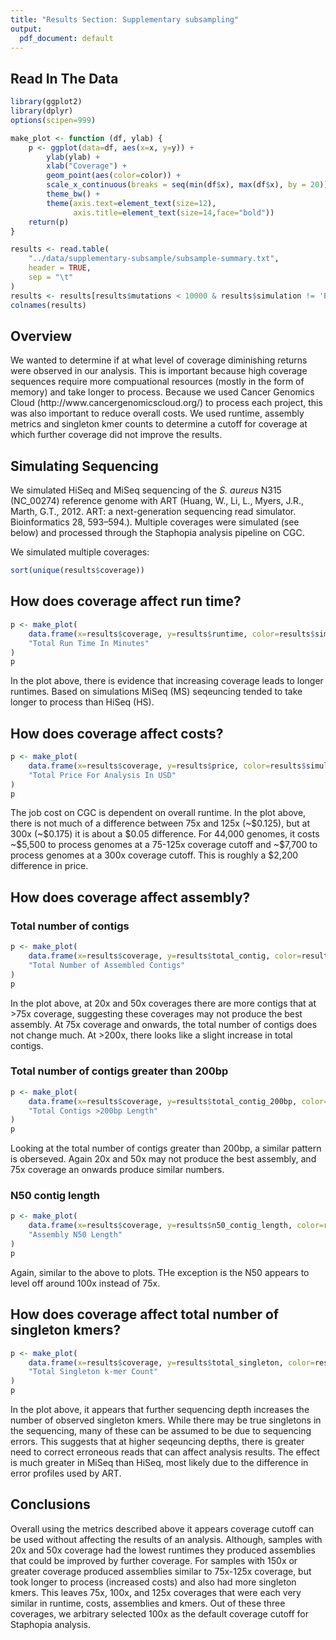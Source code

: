 ```yaml
---
title: "Results Section: Supplementary subsampling"
output:
  pdf_document: default
---
```


## Read In The Data
```r
library(ggplot2)
library(dplyr)
options(scipen=999)

make_plot <- function (df, ylab) {
    p <- ggplot(data=df, aes(x=x, y=y)) +
        ylab(ylab) +
        xlab("Coverage") +
        geom_point(aes(color=color)) +    
        scale_x_continuous(breaks = seq(min(df$x), max(df$x), by = 20)) +
        theme_bw() +
        theme(axis.text=element_text(size=12),
              axis.title=element_text(size=14,face="bold"))
    return(p)
}

results <- read.table(
    "../data/supplementary-subsample/subsample-summary.txt", 
    header = TRUE,
    sep = "\t"
)
results <- results[results$mutations < 10000 & results$simulation != 'EF',]
colnames(results)
```

## Overview
We wanted to determine if at what level of coverage diminishing returns were observed in our analysis. This is important because high coverage sequences require more compuational resources (mostly in the form of memory) and take longer to process. Because we used Cancer Genomics Cloud (http://www.cancergenomicscloud.org/) to process each project, this was also important to reduce overall costs. We used runtime, assembly metrics and singleton kmer counts to determine a cutoff for coverage at which further coverage did not improve the results.


## Simulating Sequencing
We simulated HiSeq and MiSeq sequencing of the *S. aureus* N315 (NC_00274) reference genome with ART (Huang, W., Li, L., Myers, J.R., Marth, G.T., 2012. ART: a next-generation sequencing read simulator. Bioinformatics 28, 593–594.). Multiple coverages were simulated (see below) and processed through the Staphopia analysis pipeline on CGC.

We simulated multiple coverages:
```r
sort(unique(results$coverage))
```

## How does coverage affect run time?
```r
p <- make_plot(
    data.frame(x=results$coverage, y=results$runtime, color=results$simulation),
    "Total Run Time In Minutes"
)
p
```

In the plot above, there is evidence that increasing coverage leads to longer runtimes. Based on simulations MiSeq (MS) seqeuncing tended to take longer to process than HiSeq (HS). 

## How does coverage affect costs?
```r
p <- make_plot(
    data.frame(x=results$coverage, y=results$price, color=results$simulation),
    "Total Price For Analysis In USD"
)
p
```

The job cost on CGC is dependent on overall runtime. In the plot above, there is not much of a difference between 75x and 125x (~$0.125), but at 300x (~$0.175) it is about a $0.05 difference. For 44,000 genomes, it costs ~$5,500 to process genomes at a 75-125x coverage cutoff and ~$7,700 to process genomes at a 300x coverage cutoff. This is roughly a $2,200 difference in price.

## How does coverage affect assembly?
### Total number of contigs
```r
p <- make_plot(
    data.frame(x=results$coverage, y=results$total_contig, color=results$simulation),
    "Total Number of Assembled Contigs"
)
p
```


In the plot above, at 20x and 50x coverages there are more contigs that at >75x coverage, suggesting these coverages may not produce the best assembly. At 75x coverage and onwards, the total number of contigs does not change much. At >200x, there looks like a slight increase in total contigs.


### Total number of contigs greater than 200bp
```r
p <- make_plot(
    data.frame(x=results$coverage, y=results$total_contig_200bp, color=results$simulation),
    "Total Contigs >200bp Length"
)
p
```

Looking at the total number of contigs greater than 200bp, a similar pattern is oberseved. Again 20x and 50x may not produce the best assembly, and 75x coverage an onwards produce similar numbers.


### N50 contig length
```r
p <- make_plot(
    data.frame(x=results$coverage, y=results$n50_contig_length, color=results$simulation),
    "Assembly N50 Length"
)
p
```

Again, similar to the above to plots. THe exception is the N50 appears to level off around 100x instead of 75x.


## How does coverage affect total number of singleton kmers?
```r
p <- make_plot(
    data.frame(x=results$coverage, y=results$total_singleton, color=results$simulation),
    "Total Singleton k-mer Count"
)
p
```

In the plot above, it appears that further sequencing depth increases the number of observed singleton kmers. While there may be true singletons in the sequencing, many of these can be assumed to be due to sequencing errors. This suggests that at higher seqeuncing depths, there is greater need to correct erroneous reads that can affect analysis results. The effect is much greater in MiSeq than HiSeq, most likely due to the difference in error profiles used by ART.


## Conclusions
Overall using the metrics described above it appears coverage cutoff can be used without affecting the results of an analysis. Although, samples with 20x and 50x coverage had the lowest runtimes they produced assemblies that could be improved by further coverage. For samples with 150x or greater coverage produced assemblies similar to 75x-125x coverage, but took longer to process (increased costs) and also had more singleton kmers. This leaves 75x, 100x, and 125x coverages that were each very similar in runtime, costs, assemblies and kmers. Out of these three coverages, we arbitrary selected 100x as the default coverage cutoff for Staphopia analysis. 
